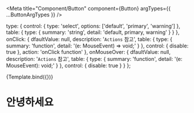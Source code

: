 
<Meta
  title="Component/Button"
  component={Button}
  argTypes={{
    ...ButtonArgTypes
  }}
/>

  type: {
    control: {
      type: 'select',
      options: ['default', 'primary', 'warning']
    },
    table: {
      type: {
        summary: 'string',
        detail: 'default, primary, warning'
      }
    }
  },
  onClick: {
    dfaultValue: null,
    description: '`Actions` 참고',
    table: {
      type: {
        summary: 'function',
        detail: '(e: MouseEvent<HTMLButtonElement>) => void;'
      }
    },
    control: { disable: true },
    action: 'onClick function'
  },
  onMouseOver: {
    dfaultValue: null,
    description: '`Actions` 참고',
    table: {
      type: {
        summary: 'function',
        detail: '(e: MouseEvent<HTMLButtonElement>): void;'
      }
    },
    control: { disable: true }
  }
};

<Canvas>
  <Story
    name="Basic"
    args={{
      label: 'button'
    }}
  >
    {Template.bind({})}
  </Story>
</Canvas>

# 안녕하세요

<ArgsTable of={Button} />
